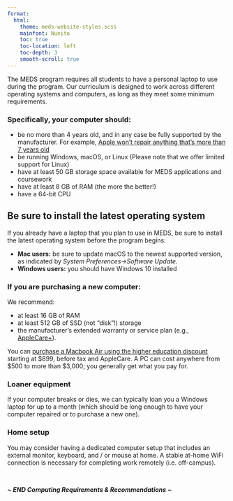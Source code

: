 ```yaml
---
format: 
  html:
    theme: meds-website-styles.scss
    mainfont: Nunito
    toc: true
    toc-location: left
    toc-depth: 3
    smooth-scroll: true
---
```


The MEDS program requires all students to have a personal laptop to use during the program. Our curriculum is designed to work across different operating systems and computers, as long as they meet some minimum requirements.  

### Specifically, your computer should:  {#req-comp-specs}
- be no more than 4 years old, and in any case be fully supported by the manufacturer. For example, [Apple won't repair anything that's more than 7 years old](https://support.apple.com/en-us/HT201624)   
- be running Windows, macOS, or Linux (Please note that we offer limited support for Linux)  
- have at least 50 GB storage space available for MEDS applications and coursework  
- have at least 8 GB of RAM (the more the better!)  
- have a 64-bit CPU  

::: {.callout-note}
## Be sure to install the latest operating system

If you already have a laptop that you plan to use in MEDS, be sure to install the latest operating system before the program begins:

- **Mac users:** be sure to update macOS to the newest supported version, as indicated by *System Preferences&rarr;Software Update*. 
- **Windows users:** you should have Windows 10 installed 
<!-- but if you don't, you can [purchase Windows 10 Education for $14.99 from UCSB](https://ucsb.onthehub.com/WebStore/OfferingDetails.aspx?o=14f7e678-4731-e511-940e-b8ca3a5db7a1).  -->
:::

### If you are purchasing a new computer: {#new-comps}

We recommend:

- at least 16 GB of RAM 
- at least 512 GB of SSD (not "disk"!) storage 
- the manufacturer's extended warranty or service plan (e.g., [AppleCare+](https://www.apple.com/support/products/mac/)). 

<!-- ~~If you are trying to decide between Mac and Windows we would recommend a Mac, but if you purchase or already have a Windows PC, don’t worry that will be just fine as long as it meets our minimum requirements.~~ Choosing between a Mac and Windows machine (aka a PC) can be a personal and / or financial preference. If you're having trouble deciding between the two, we recommend a Mac -- these are popular and user-friendly machines, and the majority of our instructors / staff are Mac users. -->

You can [purchase a Macbook Air using the higher education discount](https://www.apple.com/us-hed/shop) starting at \$899, before tax and AppleCare. A PC can cost anywhere from \$500 to more than $3,000; you generally get what you pay for.

### Loaner equipment {#loaner-equipment}

If your computer breaks or dies, we can typically loan you a Windows laptop for up to a month (which should be long enough to have your computer repaired or to purchase a new one).

### Home setup {#home-setup}

You may consider having a dedicated computer setup that includes an external monitor, keyboard, and / or mouse at home. A stable at-home WiFi connection is necessary for completing work remotely (i.e. off-campus). 

<br>

::: {.center-text .body-text-l .dark-blue-text}
***~ END Computing Requirements & Recommendations ~***
:::
